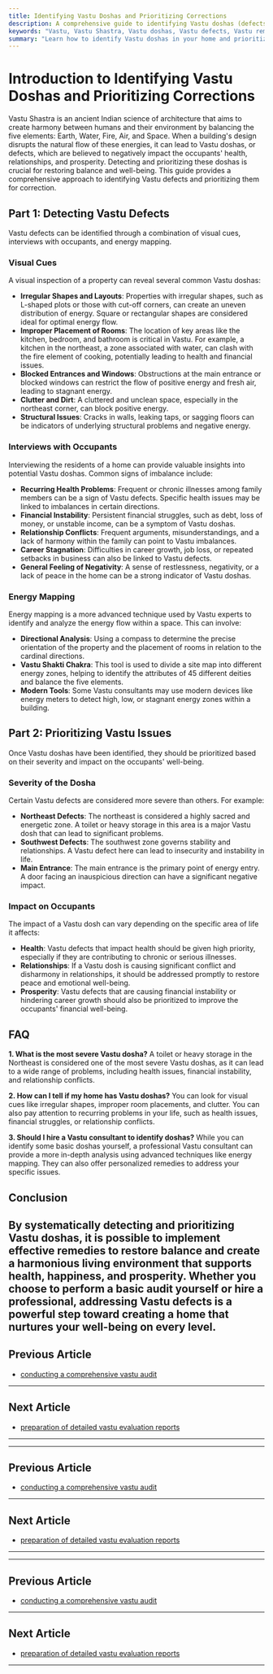 ```yaml
---
title: Identifying Vastu Doshas and Prioritizing Corrections
description: A comprehensive guide to identifying Vastu doshas (defects) through visual cues, interviews, and energy mapping, and prioritizing them based on their severity and impact.
keywords: "Vastu, Vastu Shastra, Vastu doshas, Vastu defects, Vastu remedies, Vastu audit, energy mapping, Vastu consultant, Vastu for health, Vastu for wealth, Vastu for relationships"
summary: "Learn how to identify Vastu doshas in your home and prioritize them for correction. This guide covers methods for detecting defects through visual cues, interviews, and energy mapping, and provides a framework for prioritizing issues based on their impact on health, relationships, and prosperity."
---
```


# Introduction to Identifying Vastu Doshas and Prioritizing Corrections

Vastu Shastra is an ancient Indian science of architecture that aims to create harmony between humans and their environment by balancing the five elements: Earth, Water, Fire, Air, and Space. When a building's design disrupts the natural flow of these energies, it can lead to Vastu doshas, or defects, which are believed to negatively impact the occupants' health, relationships, and prosperity. Detecting and prioritizing these doshas is crucial for restoring balance and well-being. This guide provides a comprehensive approach to identifying Vastu defects and prioritizing them for correction.

## Part 1: Detecting Vastu Defects

Vastu defects can be identified through a combination of visual cues, interviews with occupants, and energy mapping.

### Visual Cues

A visual inspection of a property can reveal several common Vastu doshas:

-   **Irregular Shapes and Layouts**: Properties with irregular shapes, such as L-shaped plots or those with cut-off corners, can create an uneven distribution of energy. Square or rectangular shapes are considered ideal for optimal energy flow.
-   **Improper Placement of Rooms**: The location of key areas like the kitchen, bedroom, and bathroom is critical in Vastu. For example, a kitchen in the northeast, a zone associated with water, can clash with the fire element of cooking, potentially leading to health and financial issues.
-   **Blocked Entrances and Windows**: Obstructions at the main entrance or blocked windows can restrict the flow of positive energy and fresh air, leading to stagnant energy.
-   **Clutter and Dirt**: A cluttered and unclean space, especially in the northeast corner, can block positive energy.
-   **Structural Issues**: Cracks in walls, leaking taps, or sagging floors can be indicators of underlying structural problems and negative energy.

### Interviews with Occupants

Interviewing the residents of a home can provide valuable insights into potential Vastu doshas. Common signs of imbalance include:

-   **Recurring Health Problems**: Frequent or chronic illnesses among family members can be a sign of Vastu defects. Specific health issues may be linked to imbalances in certain directions.
-   **Financial Instability**: Persistent financial struggles, such as debt, loss of money, or unstable income, can be a symptom of Vastu doshas.
-   **Relationship Conflicts**: Frequent arguments, misunderstandings, and a lack of harmony within the family can point to Vastu imbalances.
-   **Career Stagnation**: Difficulties in career growth, job loss, or repeated setbacks in business can also be linked to Vastu defects.
-   **General Feeling of Negativity**: A sense of restlessness, negativity, or a lack of peace in the home can be a strong indicator of Vastu doshas.

### Energy Mapping

Energy mapping is a more advanced technique used by Vastu experts to identify and analyze the energy flow within a space. This can involve:

-   **Directional Analysis**: Using a compass to determine the precise orientation of the property and the placement of rooms in relation to the cardinal directions.
-   **Vastu Shakti Chakra**: This tool is used to divide a site map into different energy zones, helping to identify the attributes of 45 different deities and balance the five elements.
-   **Modern Tools**: Some Vastu consultants may use modern devices like energy meters to detect high, low, or stagnant energy zones within a building.

## Part 2: Prioritizing Vastu Issues

Once Vastu doshas have been identified, they should be prioritized based on their severity and impact on the occupants' well-being.

### Severity of the Dosha

Certain Vastu defects are considered more severe than others. For example:

-   **Northeast Defects**: The northeast is considered a highly sacred and energetic zone. A toilet or heavy storage in this area is a major Vastu dosh that can lead to significant problems.
-   **Southwest Defects**: The southwest zone governs stability and relationships. A Vastu defect here can lead to insecurity and instability in life.
-   **Main Entrance**: The main entrance is the primary point of energy entry. A door facing an inauspicious direction can have a significant negative impact.

### Impact on Occupants

The impact of a Vastu dosh can vary depending on the specific area of life it affects:

-   **Health**: Vastu defects that impact health should be given high priority, especially if they are contributing to chronic or serious illnesses.
-   **Relationships**: If a Vastu dosh is causing significant conflict and disharmony in relationships, it should be addressed promptly to restore peace and emotional well-being.
-   **Prosperity**: Vastu defects that are causing financial instability or hindering career growth should also be prioritized to improve the occupants' financial well-being.

## FAQ

**1. What is the most severe Vastu dosha?**
A toilet or heavy storage in the Northeast is considered one of the most severe Vastu doshas, as it can lead to a wide range of problems, including health issues, financial instability, and relationship conflicts.

**2. How can I tell if my home has Vastu doshas?**
You can look for visual cues like irregular shapes, improper room placements, and clutter. You can also pay attention to recurring problems in your life, such as health issues, financial struggles, or relationship conflicts.

**3. Should I hire a Vastu consultant to identify doshas?**
While you can identify some basic doshas yourself, a professional Vastu consultant can provide a more in-depth analysis using advanced techniques like energy mapping. They can also offer personalized remedies to address your specific issues.

## Conclusion

By systematically detecting and prioritizing Vastu doshas, it is possible to implement effective remedies to restore balance and create a harmonious living environment that supports health, happiness, and prosperity. Whether you choose to perform a basic audit yourself or hire a professional, addressing Vastu defects is a powerful step toward creating a home that nurtures your well-being on every level.
---

## Previous Article
- [conducting a comprehensive vastu audit](181003_conducting_a_comprehensive_vastu_audit.mdx)

---

## Next Article
- [preparation of detailed vastu evaluation reports](181005_preparation_of_detailed_vastu_evaluation_reports.mdx)

---
---

## Previous Article
- [conducting a comprehensive vastu audit](181003_conducting_a_comprehensive_vastu_audit.mdx)

---

## Next Article
- [preparation of detailed vastu evaluation reports](181005_preparation_of_detailed_vastu_evaluation_reports.mdx)

---
---

## Previous Article
- [conducting a comprehensive vastu audit](181003_conducting_a_comprehensive_vastu_audit.mdx)

---

## Next Article
- [preparation of detailed vastu evaluation reports](181005_preparation_of_detailed_vastu_evaluation_reports.mdx)

---
